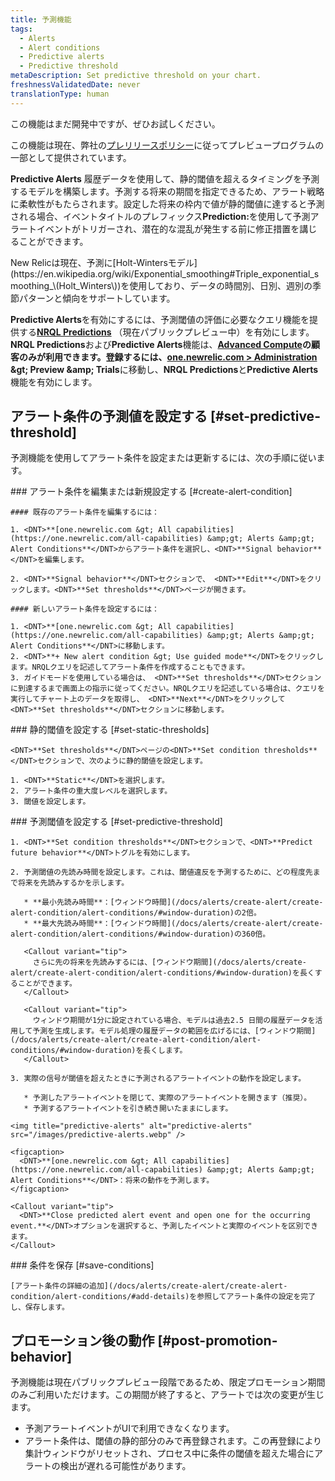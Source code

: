 ```yaml
---
title: 予測機能
tags:
  - Alerts
  - Alert conditions
  - Predictive alerts
  - Predictive threshold
metaDescription: Set predictive threshold on your chart.
freshnessValidatedDate: never
translationType: human
---
```


<Callout title="プレビュー">
  この機能はまだ開発中ですが、ぜひお試しください。

  この機能は現在、弊社の[プレリリースポリシー](/docs/licenses/license-information/referenced-policies/new-relic-pre-release-policy)に従ってプレビュープログラムの一部として提供されています。
</Callout>

<DNT>**Predictive Alerts**</DNT> 履歴データを使用して、静的閾値を超えるタイミングを予測するモデルを構築します。予測する将来の期間を指定できるため、アラート戦略に柔軟性がもたらされます。設定した将来の枠内で値が静的閾値に達すると予測される場合、イベントタイトルのプレフィックス<DNT>**Prediction:**</DNT>を使用して予測アラートイベントがトリガーされ、潜在的な混乱が発生する前に修正措置を講じることができます。

<Callout variant="tip">
  New Relicは現在、予測に[Holt-Wintersモデル](https://en.wikipedia.org/wiki/Exponential_smoothing#Triple_exponential_smoothing_\(Holt_Winters\))を使用しており、データの時間別、日別、週別の季節パターンと傾向をサポートしています。
</Callout>

<DNT>**Predictive Alerts**</DNT>を有効にするには、予測閾値の評価に必要なクエリ機能を提供する<DNT>**[NRQL Predictions](/docs/query-your-data/explore-query-data/use-charts/nrql-predictions)**</DNT> （現在パブリックプレビュー中）を有効にします。<DNT>**NRQL Predictions**</DNT>および<DNT>**Predictive Alerts**</DNT>機能は、**[Advanced Compute](https://newrelic.com/pricing/compute#pricing_plan-compute)**の顧客のみが利用できます。登録するには、<DNT>**[one.newrelic.com &gt; Administration](https://one.newrelic.com/admin-portal) &amp;gt; Preview &amp;amp; Trials**</DNT>に移動し、<DNT>**NRQL Predictions**</DNT>と<DNT>**Predictive Alerts**</DNT>機能を有効にします。

## アラート条件の予測値を設定する [#set-predictive-threshold]

予測機能を使用してアラート条件を設定または更新するには、次の手順に従います。

<Steps>
  <Step>
    ### アラート条件を編集または新規設定する [#create-alert-condition]

    #### 既存のアラート条件を編集するには：

    1. <DNT>**[one.newrelic.com &gt; All capabilities](https://one.newrelic.com/all-capabilities) &amp;gt; Alerts &amp;gt; Alert Conditions**</DNT>からアラート条件を選択し、<DNT>**Signal behavior**</DNT>を編集します。

    2. <DNT>**Signal behavior**</DNT>セクションで、 <DNT>**Edit**</DNT>をクリックします。<DNT>**Set thresholds**</DNT>ページが開きます。

    #### 新しいアラート条件を設定するには：

    1. <DNT>**[one.newrelic.com &gt; All capabilities](https://one.newrelic.com/all-capabilities) &amp;gt; Alerts &amp;gt; Alert Conditions**</DNT>に移動します。
    2. <DNT>**+ New alert condition &gt; Use guided mode**</DNT>をクリックします。NRQLクエリを記述してアラート条件を作成することもできます。
    3. ガイドモードを使用している場合は、 <DNT>**Set thresholds**</DNT>セクションに到達するまで画面上の指示に従ってください。NRQLクエリを記述している場合は、クエリを実行してチャート上のデータを取得し、 <DNT>**Next**</DNT>をクリックして<DNT>**Set thresholds**</DNT>セクションに移動します。
  </Step>

  <Step>
    ### 静的閾値を設定する [#set-static-thresholds]

    <DNT>**Set thresholds**</DNT>ページの<DNT>**Set condition thresholds**</DNT>セクションで、次のように静的閾値を設定します。

    1. <DNT>**Static**</DNT>を選択します。
    2. アラート条件の重大度レベルを選択します。
    3. 閾値を設定します。
  </Step>

  <Step>
    ### 予測閾値を設定する [#set-predictive-threshold]

    1. <DNT>**Set condition thresholds**</DNT>セクションで、<DNT>**Predict future behavior**</DNT>トグルを有効にします。

    2. 予測閾値の先読み時間を設定します。これは、閾値違反を予測するために、どの程度先まで将来を先読みするかを示します。

       * **最小先読み時間**：[ウィンドウ時間](/docs/alerts/create-alert/create-alert-condition/alert-conditions/#window-duration)の2倍。
       * **最大先読み時間**：[ウィンドウ時間](/docs/alerts/create-alert/create-alert-condition/alert-conditions/#window-duration)の360倍。

       <Callout variant="tip">
         さらに先の将来を先読みするには、[ウィンドウ期間](/docs/alerts/create-alert/create-alert-condition/alert-conditions/#window-duration)を長くすることができます。
       </Callout>

       <Callout variant="tip">
         ウィンドウ期間が1分に設定されている場合、モデルは過去2.5 日間の履歴データを活用して予測を生成します。モデル処理の履歴データの範囲を広げるには、[ウィンドウ期間](/docs/alerts/create-alert/create-alert-condition/alert-conditions/#window-duration)を長くします。
       </Callout>

    3. 実際の信号が閾値を超えたときに予測されるアラートイベントの動作を設定します。

       * 予測したアラートイベントを閉じて、実際のアラートイベントを開きます（推奨）。
       * 予測するアラートイベントを引き続き開いたままにします。

    <img title="predictive-alerts" alt="predictive-alerts" src="/images/predictive-alerts.webp" />

    <figcaption>
      <DNT>**[one.newrelic.com &gt; All capabilities](https://one.newrelic.com/all-capabilities) &amp;gt; Alerts &amp;gt; Alert Conditions**</DNT>：将来の動作を予測します。
    </figcaption>

    <Callout variant="tip">
      <DNT>**Close predicted alert event and open one for the occurring event.**</DNT>オプションを選択すると、予測したイベントと実際のイベントを区別できます。
    </Callout>
  </Step>

  <Step>
    ### 条件を保存 [#save-conditions]

    [アラート条件の詳細の追加](/docs/alerts/create-alert/create-alert-condition/alert-conditions/#add-details)を参照してアラート条件の設定を完了し、保存します。
  </Step>
</Steps>

## プロモーション後の動作 [#post-promotion-behavior]

予測機能は現在パブリックプレビュー段階であるため、限定プロモーション期間のみご利用いただけます。この期間が終了すると、アラートでは次の変更が生じます。

* 予測アラートイベントがUIで利用できなくなります。
* アラート条件は、閾値の静的部分のみで再登録されます。この再登録により集計ウィンドウがリセットされ、プロセス中に条件の閾値を超えた場合にアラートの検出が遅れる可能性があります。